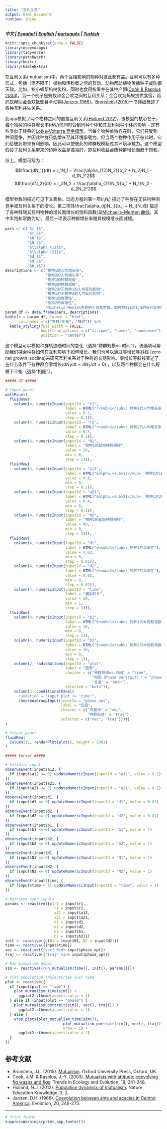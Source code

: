 ```yaml
---
title: "互利关系"
output: html_document
runtime: shiny
---
```


***中文 | [Español](https://ecoevoapps.shinyapps.io/mutualism_es/) | [English](https://ecoevoapps.shinyapps.io/mutualism) | [português](https://ecoevoapps.shinyapps.io/mutualism_pt) | [Turkish](https://ecoevoapps.shinyapps.io/mutualism_tr/) ***

```r
knitr::opts_chunk$set(echo = FALSE)
library(ecoevoapps)
library(tidyverse)
library(patchwork)
library(knitr)
library(kableExtra)
```


在互利关系(mutualism)中，两个互相影响的物种对彼此都有益。互利可以有多种形式，包括（但不限于）植物和传粉者之间的互动、动物帮助植物传播种子或防御天敌。比如，榕小蜂帮榕树传粉，同时也食用榕果并在其中产卵([Cook & Rasplus 2003](https://doi.org/10.1016/S0169-5347(03)00062-4))。另一个例子是蚂蚁和金合欢之间的互利关系：金合欢为蚂蚁提供食宿，而蚂蚁帮助金合欢抵御食草动物([Janzen 1966](https://doi.org/10.2307/2406628))。[Bronstein (2015)](https://doi.org/10.1093/acprof:oso/9780199675654.001.0001)一书详细概述了各种互利共生关系。

此app模拟了两个物种之间的直接互利关系([Holland 2012](https://www.nature.com/scitable/knowledge/library/population-dynamics-of-mutualism-61656069/))。该模型的核心在于，每个物种的种群增长率($dN/dt$)同时受到同种个体和其互利物种个体的影响 -- 这有些类似于经典的[Lotka-Volterra 竞争模型](https://ecoevoapps.shinyapps.io/lotka_volterra_competition/)。当每个物种单独存在时，它们只受到种间竞争，并因此种群只能增长至其环境承载力。但当两个物种作用于彼此时，它们给彼此带来有利影响，因此可以使彼此的种群规模超过其环境承载力。这个模型假设了互利关系带来的边际收益是递减的，即互利收益会随种群增长而趋于饱和。

综上，模型可写为：

$$\frac{dN_1}{dt} = r_1N_1 + \frac{\alpha_{12}N_2}{b_2 + N_2}N_1 - d_1N_1^2$$
$$\frac{dN_2}{dt} = r_2N_2 + \frac{\alpha_{21}N_1}{b_1 + N_1}N_2 - d_2N_2^2$$

模型参数的描述可见下文表格。动态方程的第一项($r_iN_i$) 描述了种群在无任何种间竞争或互利关系下的增长。第二项($\frac{\alpha_{ij}N_j}{b_j + N_j}N_i$) 描述了各种群随其互利物种的增长而增长的饱和函数(呈[Michaelis–Menten 曲线](https://en.wikipedia.org/wiki/Michaelis%E2%80%93Menten_kinetics)，其中半饱和常数为$b_i$)。最后一项表示种群增长率随其规模增长而减缓。


```r
pars <- c("$r_1$",
          "$r_2$",
          "$N_1$",
          "$N_2$",
          "$\\alpha_{12}$",
          "$\\alpha_{21}$",
          "$d_1$",
          "$d_2$",
          "$b_i$")
descriptions <- c("物种1的人均增长率",
                  "物种2的人均增长率",
                  "物种1的种群规模",
                  "物种2的种群规模",
                  "物种2对于物种1的人均有利影响",
                  "物种1对于物种2的人均有利影响",
                  "物种1的自限性",
                  "物种2的自限性",
                  "Michelis-Menten方程的半饱和常数，即种群$i$对$j$的有利影响为最大值一半时，种群$i$的规模")
param_df <- data.frame(pars, descriptions)
kable(x = param_df, format = "html",
      col.names = c("参数/变量", "描述")) %>%
  kable_styling(full_width = FALSE,
                bootstrap_options = c("striped", "hover", "condensed"),
                position = "center")
```

这个模型可以模拟种群轨迹随时间的变化（选择“种群规模vs.时间”），该选项可帮助我们探索种群如何在互利影响下如何增长。我们也可以通过零增长等斜线 (zero net growth isocline)来研究互利关系对于种群的长期影响。零增长等斜线表述了在什么条件下各种群会零增长($dN_1/dt = dN_2/dt = 0$) ，以及两个种群会在什么规模下平衡（选择“相图”）。

```r
##### UI #####

# Input panel
wellPanel(
  fluidRow(
    column(4, numericInput(inputId = "r1",
                           label = HTML("r<sub>1</sub>: 物种1的人均增长率"),
                           value = 0.5,
                           step = 0.1)),
    column(4, numericInput(inputId = "r2",
                           label = HTML("r<sub>2</sub>: 物种2的人均增长率"),
                           value = 0.5,
                           step = 0.1)),
    column(4, numericInput(inputId = "N1",
                           label = "物种1的起始种群规模",
                           value = 20,
                           min = 0,
                           step = 1))),
  fluidRow(
    column(4, numericInput(inputId = "a12",
                           label = HTML("&alpha;<sub>12</sub>: 物种2对1的影响"),
                           value = 0.8,
                           min = 0,
                           step = 0.1)),
    column(4, numericInput(inputId = "a21",
                           label = HTML("&alpha;<sub>21</sub>: 物种1对2的影响"),
                           value = 0.4,
                           min = 0,
                           step = 0.1)),
    column(4, numericInput(inputId = "N2",
                           label = "物种2的起始种群规模",
                           value = 40,
                           min = 0,
                           step = 1))),
  fluidRow(
    column(4, numericInput(inputId = "d1",
                           label = HTML("d<sub>1</sub>: 物种1的自限性"),
                           value = 0.02,
                           min = 0,
                           step = 0.01)),
    column(4, numericInput(inputId = "d2",
                           label = HTML("d<sub>2</sub>: 物种2的自限性"),
                           value = 0.01,
                           min = 0,
                           step = 0.01)),
    column(4, numericInput(inputId = "time",
                           label = "模拟时长",
                           value = 50,
                           min = 1,
                           step = 1))),
  fluidRow(
    column(4, numericInput(inputId = "b1",
                           label = HTML("b<sub>1</sub>: 物种1的半饱和常数"),
                           value = 10,
                           min = 0,
                           step = 1)),
    column(4, numericInput(inputId = "b2",
                           label = HTML("b<sub>2</sub>: 物种2的半饱和常数"),
                           value = 10,
                           min = 0,
                           step = 1)),
    column(2, radioButtons(inputId = "plot",
                           label = "图表",
                           choices = c("种群规模vs.时间" = "time",
                                       "相图（Phase portrait）" = "phase",
                                       "全选" = "both"),
                           selected = "both")),
    column(2, conditionalPanel(
      condition = "input.plot != 'time'",
      checkboxGroupInput(inputId = "phase_opt",
                         label = "包括",
                         choices = c("向量场" = "vec",
                                     "种群轨迹" = "traj"),
                         selected = c("vec", "traj")))))
)

# Output panel
fluidRow(
  column(12, renderPlot(plot(), height = 500))
)

##### Server #####

# Validate input
observeEvent(input$a12, {
  if (input$a12 <= 0) updateNumericInput(inputId = "a12", value = 0.1)
})
observeEvent(input$a21, {
  if (input$a21 <= 0) updateNumericInput(inputId = "a21", value = 0.1)
})
observeEvent(input$d1, {
  if (input$d1 <= 0) updateNumericInput(inputId = "d1", value = 0.01)
})
observeEvent(input$d2, {
  if (input$d2 <= 0) updateNumericInput(inputId = "d2", value = 0.01)
})
observeEvent(input$b1, {
  if (input$b1 <= 0) updateNumericInput(inputId = "b1", value = 1)
})
observeEvent(input$b2, {
  if (input$b2 <= 0) updateNumericInput(inputId = "b2", value = 1)
})
observeEvent(input$N1, {
  if (input$N1 <= 0) updateNumericInput(inputId = "N1", value = 1)
})
observeEvent(input$N2, {
  if (input$N2 <= 0) updateNumericInput(inputId = "N2", value = 1)
})
observeEvent(input$time, {
  if (input$time < 1) updateNumericInput(inputId = "time", value = 1)
})

# Retrieve user inputs
params <- reactive({c(r1 = input$r1,
                      r2 = input$r2,
                      a12 = input$a12,
                      a21 = input$a21,
                      d1 = input$d1,
                      d2 = input$d2,
                      b1 = input$b1,
                      b2 = input$b2)})
init <- reactive({c(N1 = input$N1, N2 = input$N2)})
time <- reactive({input$time})
vec <- reactive({"vec" %in% input$phase_opt})
traj <- reactive({"traj" %in% input$phase_opt})

# Run mutualism model
sim <- reactive({run_mutualism(time(), init(), params())})

# Plot population trajectories over time
plot <- reactive({
  if (input$plot == "time") {
    plot_mutualism_time(sim()) +
      ggplot2::theme(aspect.ratio = 1)
  } else if (input$plot == "phase") {
    plot_mutualism_portrait(sim(), vec(), traj()) +
      ggplot2::theme(aspect.ratio = 1)
  } else {
    wrap_plots(plot_mutualism_time(sim()),
                          plot_mutualism_portrait(sim(), vec(), traj()),
                          nrow = 1) +
      ggplot2::theme(aspect.ratio = 1)
  }
})
```

## 参考文献

- Bronstein, J.L. (2015). [Mutualism](https://doi.org/10.1093/acprof:oso/9780199675654.001.0001). Oxford University Press, Oxford, UK.
- Cook, J.M. & Rasplus, J.-Y. (2003). [Mutualists with attitude: coevolving fig wasps and figs](https://doi.org/10.1016/S0169-5347(03)00062-4). Trends in Ecology and Evolution, 18, 241-248.
- Holland, N.J. (2012). [Population dynamics of mutualism](https://www.nature.com/scitable/knowledge/library/population-dynamics-of-mutualism-61656069/). Nature Education Knowledge, 3, 2.
- Janzen, D.H. (1966). [Coevolution between ants and acacias in Central America](https://doi.org/10.2307/2406628). Evolution, 20, 249-275.

----------

```r
# Print footer
suppressWarnings(print_app_footer())
```
